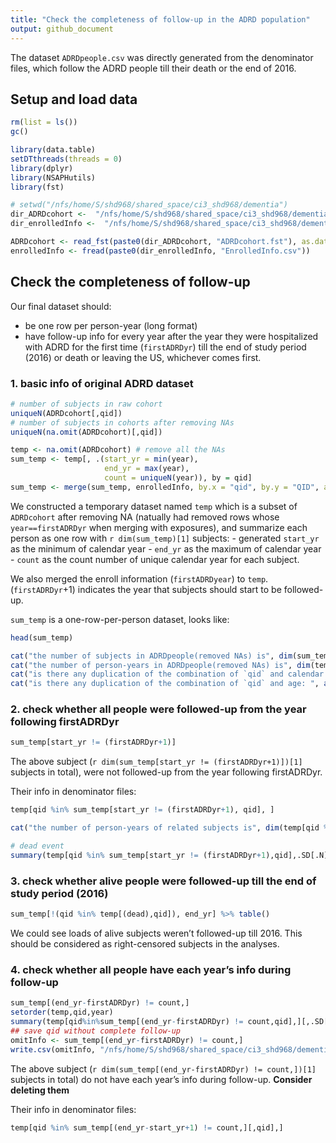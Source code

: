 ```yaml
---
title: "Check the completeness of follow-up in the ADRD population"
output: github_document
---
```


The dataset `ADRDpeople.csv` was directly generated from the denominator files, which follow the ADRD people till their death or the end of 2016.

## Setup and load data

```r
rm(list = ls())
gc()

library(data.table)
setDTthreads(threads = 0)
library(dplyr)
library(NSAPHutils)
library(fst)

# setwd("/nfs/home/S/shd968/shared_space/ci3_shd968/dementia")
dir_ADRDcohort <-  "/nfs/home/S/shd968/shared_space/ci3_shd968/dementia/data/"
dir_enrolledInfo <-  "/nfs/home/S/shd968/shared_space/ci3_shd968/dementia/data/"

ADRDcohort <- read_fst(paste0(dir_ADRDcohort, "ADRDcohort.fst"), as.data.table = T)
enrolledInfo <- fread(paste0(dir_enrolledInfo, "EnrolledInfo.csv"))
```

## Check the completeness of follow-up

Our final dataset should:

- be one row per person-year (long format)
- have follow-up info for every year after the year they were hospitalized with ADRD for the first time (`firstADRDyr`) till the end of study period (2016) or death or leaving the US, whichever comes first.

### 1. basic info of original ADRD dataset
```r
# number of subjects in raw cohort
uniqueN(ADRDcohort[,qid])
# number of subjects in cohorts after removing NAs
uniqueN(na.omit(ADRDcohort)[,qid])
```

```r
temp <- na.omit(ADRDcohort) # remove all the NAs
sum_temp <- temp[, .(start_yr = min(year),
                     end_yr = max(year),
                     count = uniqueN(year)), by = qid]
sum_temp <- merge(sum_temp, enrolledInfo, by.x = "qid", by.y = "QID", all.x = TRUE)
```

We constructed a temporary dataset named `temp` which is a subset of `ADRDcohort` after removing NA (natually had removed rows whose `year==firstADRDyr` when merging with exposures), and summarize each person as one row with `r dim(sum_temp)[1]` subjects:
- generated `start_yr` as the minimum of calendar year
- `end_yr` as the maximum of calendar year
- `count` as the count number of unique calendar year for each subject. 

We also merged the enroll information (`firstADRDyear`) to `temp`. (`firstADRDyr`+1) indicates the year that subjects should start to be followed-up.

`sum_temp` is a one-row-per-person dataset, looks like:

```r
head(sum_temp)
```

```r
cat("the number of subjects in ADRDpeople(removed NAs) is", dim(sum_temp)[1], "\n")
cat("the number of person-years in ADRDpeople(removed NAs) is", dim(temp)[1], "\n")
cat("is there any duplication of the combination of `qid` and calendar year: ", any(duplicated(temp[,.(qid,year)])), "\n")
cat("is there any duplication of the combination of `qid` and age: ", any(duplicated(temp[,.(qid,age)])), "\n")
```

### 2. check whether all people were followed-up from the year following firstADRDyr
```r
sum_temp[start_yr != (firstADRDyr+1)]
```

The above subject (`r dim(sum_temp[start_yr != (firstADRDyr+1)])[1]` subjects in total), were not followed-up from the year following firstADRDyr. 

Their info in denominator files:
```r
temp[qid %in% sum_temp[start_yr != (firstADRDyr+1), qid], ]
```

```r
cat("the number of person-years of related subjects is", dim(temp[qid %in% sum_temp[start_yr != (firstADRDyr+1), qid], ])[1], "\n")
```

```r
# dead event
summary(temp[qid %in% sum_temp[start_yr != (firstADRDyr+1),qid],.SD[.N],by=qid][,dead]) # almost the same as the general population
```

<!-- #### fix -->

<!-- ```{r operature} -->
<!-- # create row for each missing year -->
<!-- op1 <- sum_temp[start_yr != (firstADRDyr+1),.(qid, firstADRDyr, year=start_yr-1)] -->
<!-- op2 <- op1[year!=firstADRDyr+1,.(qid, firstADRDyr, year=year-1)] -->
<!-- op3 <- op2[year!=firstADRDyr+1,.(qid, firstADRDyr, year=year-1)] -->
<!-- op4 <- op3[year!=firstADRDyr+1,.(qid, firstADRDyr, year=year-1)] -->
<!-- op5 <- op4[year!=firstADRDyr+1,.(qid, firstADRDyr, year=year-1)] -->
<!-- op6 <- op5[year!=firstADRDyr+1,.(qid, firstADRDyr, year=year-1)] -->
<!-- op7 <- op6[year!=firstADRDyr+1,.(qid, firstADRDyr, year=year-1)] -->
<!-- op8 <- op7[year!=firstADRDyr+1,.(qid, firstADRDyr, year=year-1)] -->
<!-- op9 <- op8[year!=firstADRDyr+1,.(qid, firstADRDyr, year=year-1)] -->
<!-- op10 <- op9[year!=firstADRDyr+1,.(qid, firstADRDyr, year=year-1)] -->
<!-- op11 <- op10[year!=firstADRDyr+1,.(qid, firstADRDyr, year=year-1)] -->
<!-- op12 <- op11[year!=firstADRDyr+1,.(qid, firstADRDyr, year=year-1)] -->
<!-- op13 <- op12[year!=firstADRDyr+1,.(qid, firstADRDyr, year=year-1)] -->
<!-- op14 <- op13[year!=firstADRDyr+1,.(qid, firstADRDyr, year=year-1)] -->
<!-- op15 <- op14[year!=firstADRDyr+1,.(qid, firstADRDyr, year=year-1)] -->
<!-- op16 <- op15[year!=firstADRDyr+1,.(qid, firstADRDyr, year=year-1)] -->
<!-- insert <- rbind(op1,op2,op3,op4,op5,op6,op7,op8,op9,op10,op11,op12,op13,op14,op15,op16) -->
<!-- setorder(insert,qid, year) -->
<!-- insert # dataset to be inserted -->
<!-- ``` -->

<!-- ```{r covariates} -->
<!-- # covariates info by zip and year -->
<!-- covariates <- unique(temp[,.(zip, year, mean_bmi, smoke_rate, hispanic, pct_blk, medhouseholdincome, medianhousevalue, poverty, education, popdensity, pct_owner_occ, summer_tmmx, winter_tmmx, summer_rmax, winter_rmax, pm25, no2, ozone, ozone_summer)]) -->
<!-- ``` -->

<!-- ```{r demographic} -->
<!-- setorder(temp, qid, year) -->
<!-- demographic <- temp[,.SD[1],by=qid][,diff_ageyear:=year-age][,.(qid, sex, race, dual, statecode,diff_ageyear)] -->
<!-- demographic -->
<!-- ``` -->

<!-- ```{r} -->
<!-- # get zip info to "insert"" datset -->
<!-- temp[qid %in% insert[,qid],.(qid,zip)][,uniqueN(zip),by=qid][V1!=1,] # check if zip change during follow-up -->
<!-- zipinfo <- temp[qid %in% insert[,qid],.(qid,zip)][,.SD[1],by=qid] # take one of zip -->
<!-- insert <- merge(insert, zipinfo, by="qid", all.x = T) -->
<!-- ``` -->

<!-- ```{r} -->
<!-- insert <- merge(insert, covariates, by=c("year", "zip"), all.x = T) -->
<!-- anyNA(insert) -->

<!-- insert <- merge(insert, demographic, by="qid", all.x=T) -->
<!-- insert[,age:=year-diff_ageyear] -->
<!-- insert[,diff_ageyear:=NULL] -->
<!-- ``` -->

<!-- ```{r} -->
<!-- insert[,`:=`(year_prev=year-1,dead=F)] -->
<!-- ADRDcohort_added <- rbind(insert,temp) -->
<!-- ``` -->

<!-- ```{r} -->
<!-- temp_added <- na.omit(ADRDcohort_added) # remove all the NAs -->
<!-- sum_temp_added <- temp_added[, .(start_yr = min(year), -->
<!--                      end_yr = max(year), -->
<!--                      count = uniqueN(year)), by = qid] -->
<!-- sum_temp_added <- merge(sum_temp_added, enrolledInfo, by.x = "qid", by.y = "QID", all.x = TRUE) -->
<!-- ``` -->

### 3. check whether alive people were followed-up till the end of study period (2016)
```r
sum_temp[!(qid %in% temp[(dead),qid]), end_yr] %>% table()
```

We could see loads of alive subjects weren't followed-up till 2016. This should be considered as right-censored subjects in the analyses.

### 4. check whether all people have each year's info during follow-up
```r
sum_temp[(end_yr-firstADRDyr) != count,]
setorder(temp,qid,year)
summary(temp[qid%in%sum_temp[(end_yr-firstADRDyr) != count,qid],][,.SD[.N],by=qid][,dead])
## save qid without complete follow-up
omitInfo <- sum_temp[(end_yr-firstADRDyr) != count,]
write.csv(omitInfo, "/nfs/home/S/shd968/shared_space/ci3_shd968/dementia/data/omitInfo.csv")
```

The above subject (`r dim(sum_temp[(end_yr-firstADRDyr) != count,])[1]` subjects in total) do not have each year's info during follow-up. **Consider deleting them**

Their info in denominator files:
```r
temp[qid %in% sum_temp[(end_yr-start_yr+1) != count,][,qid],]
```

